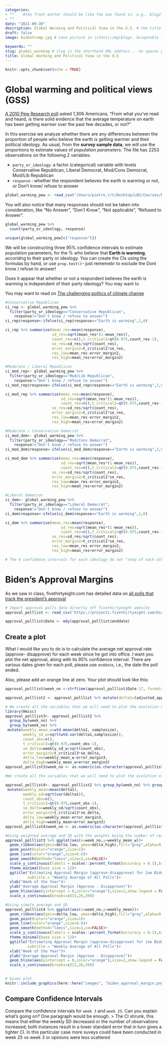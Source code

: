 ```yaml
---
categories:  
- ""    #the front matter should be like the one found in, e.g., blog2.md. It cannot be like the normal Rmd we used
- ""
date: "2021-09-30"
description: Global Warming and Political View in the U.S. # the title that will show up once someone gets to this page
draft: false
image: bidentrump.jpg # save picture in \static\img\blogs. Acceptable formats= jpg, jpeg, or png . Your iPhone pics wont work

keywords: ""
slug: global_warming # slug is the shorthand URL address... no spaces plz
title: Global Warming and Political View in the U.S
---
```


```r
knitr::opts_chunk$set(echo = TRUE)
```

# Global warming and political views (GSS)

[A 2010 Pew Research poll](https://www.pewresearch.org/2010/10/27/wide-partisan-divide-over-global-warming/) asked 1,306 Americans, "From what you've read and heard, is there solid evidence that the average temperature on earth has been getting warmer over the past few decades, or not?"


In this exercise we analyze whether there are any differences between the proportion of people who believe the earth is getting warmer and their political ideology. As usual, from the **survey sample data**, we will use the proportions to estimate values of *population parameters*. The file has 2253 observations on the following 2 variables:

- `party_or_ideology`: a factor (categorical) variable with levels Conservative Republican, Liberal Democrat, Mod/Cons Democrat, Mod/Lib Republican
- `response` : whether the respondent believes the earth is warming or not, or Don't know/ refuse to answer

```r
global_warming_pew <- read_csv("/Users/pietro_crt/Desktop/LBS/Courses/Data Analytics/ca09.mfa2022/data/global_warming_pew.csv")
```

You will also notice that many responses should not be taken into consideration, like "No Answer", "Don't Know", "Not applicable", "Refused to Answer".


```r
global_warming_pew %>% 
  count(party_or_ideology, response)

unique(global_warming_pew[c("response")])
```

We will be constructing three 95% confidence intervals to estimate population parameters, for the % who believe that **Earth is warming**, accoridng to their party or ideology. You can create the CIs using the formulas by hand, or use `prop.test()`-- just rememebr to exclude the Dont know / refuse to answer!

Does it appear that whether or not a respondent believes the earth is warming is independent of their party ideology? You may want to 

You may want to read on [The challenging politics of climate change](https://www.brookings.edu/research/the-challenging-politics-of-climate-change/)

```r


#Conservative Republican
ci_rep <- global_warming_pew %>% 
  filter(party_or_ideology=="Conservative Republican",
    response!="Don't know / refuse to answer")
ci_rep$response<-ifelse(ci_rep$response=="Earth is warming",1,0)

ci_rep %>% summarise(mean_res=mean(response),
                     sd_res=sqrt(mean_res*(1-mean_res)),
                     count_res=n(),t_critical2=qt(0.975,count_res-1),
                     se_res=sd_res/sqrt(count_res),
                     error_margin2=t_critical2*se_res,
                     res_low=mean_res-error_margin2,
                     res_high=mean_res+error_margin2)

#Moderate / Liberal Republican 
ci_mod_rep<- global_warming_pew %>% 
  filter(party_or_ideology=="Mod/Lib Republican",
    response!="Don't know / refuse to answer")
ci_mod_rep$response<-ifelse(ci_mod_rep$response=="Earth is warming",1,0)

ci_mod_rep %>% summarise(mean_res=mean(response),
                         sd_res=sqrt(mean_res*(1-mean_res)),
                         count_res=n(),t_critical2=qt(0.975,count_res-1),
                     se_res=sd_res/sqrt(count_res),
                     error_margin2=t_critical2*se_res,
                     res_low=mean_res-error_margin2,
                     res_high=mean_res+error_margin2)

#Moderate / Conservative Democrat  
ci_mod_dem<- global_warming_pew %>% 
  filter(party_or_ideology=="Mod/Cons Democrat",
    response!="Don't know / refuse to answer")
ci_mod_dem$response<-ifelse(ci_mod_dem$response=="Earth is warming",1,0)

ci_mod_dem %>% summarise(mean_res=mean(response),
                         sd_res=sqrt(mean_res*(1-mean_res)),
                         count_res=n(),t_critical2=qt(0.975,count_res-1),
                     se_res=sd_res/sqrt(count_res),
                     error_margin2=t_critical2*se_res,
                     res_low=mean_res-error_margin2,
                     res_high=mean_res+error_margin2)

#Liberal Democrat  
ci_dem<- global_warming_pew %>% 
  filter(party_or_ideology=="Liberal Democrat",
    response!="Don't know / refuse to answer")
ci_dem$response<-ifelse(ci_dem$response=="Earth is warming",1,0)

ci_dem %>% summarise(mean_res=mean(response),
                         sd_res=sqrt(mean_res*(1-mean_res)),
                         count_res=n(),t_critical2=qt(0.975,count_res-1),
                     se_res=sd_res/sqrt(count_res),
                     error_margin2=t_critical2*se_res,
                     res_low=mean_res-error_margin2,
                     res_high=mean_res+error_margin2)

# The 4 confidence intervals for each ideology do not "step of each other", hence we can say that with level of confidence 95% the belief that Earth is warming is dependent upon political ideology.

```

# Biden's Approval Margins

As we saw in class, fivethirtyeight.com has detailed data on [all polls that track the president's approval ](https://projects.fivethirtyeight.com/biden-approval-ratings)

```r
# Import approval polls data directly off fivethirtyeight website
approval_polllist <- read_csv('https://projects.fivethirtyeight.com/biden-approval-data/approval_polllist.csv') 

approval_polllist$Date <- mdy(approval_polllist$enddate) 
```

## Create a plot

What I would like you to do is to calculate the average net approval rate (approve- disapprove) for each week since he got into office. I want you plot the net approval, along with its 95% confidence interval. There are various dates given for each poll, please use `enddate`, i.e., the date the poll ended.

Also, please add an orange line at zero. Your plot should look like this:

```r
approval_polllist$week_no <-strftime(approval_polllist$Date-17, format="%V")

approval_polllist2 <- approval_polllist %>% mutate(delta1=(adjusted_approve-adjusted_disapprove)/100)

# We create all the variables that we will need to plot the evolution of the weighted mean approval margin of President Biden with the relative 95% C.I.. Weights are the number of respondents to each survey
library(Hmisc)
approval_polllist3<- approval_polllist2 %>% 
  group_by(week_no) %>%
  group_by(week_no) %>% 
 mutate(weekly_mean_w=wtd.mean(delta1, samplesize),
        weekly_sd_w=sqrt(wtd.var(delta1,samplesize)),
        count_obs=n(),
        t_critical3=qt(0.975,count_obs-1),
        se_delta=weekly_sd_w/sqrt(count_obs),
        error_margin3=t_critical3*se_delta,
        delta_low=weekly_mean_w-error_margin3,
        delta_high=weekly_mean_w+error_margin3) 
approval_polllist3$week_no <- as.numeric(as.character(approval_polllist3$week_no))

#We create all the variables that we will need to plot the evolution of the simple mean approval margin of President Biden with the relative 95% C.I.

approval_polllist4<- approval_polllist2 %>% group_by(week_no) %>% group_by(week_no) %>% 
 mutate(weekly_mean=mean(delta1),
        weekly_sd=sqrt(var(delta1)),
        count_obs=n(),
        t_critical3=qt(0.975,count_obs-1),
        se_delta=weekly_sd/sqrt(count_obs),
        error_margin3=t_critical3*se_delta,
        delta_low=weekly_mean-error_margin3,
        delta_high=weekly_mean+error_margin3) 
approval_polllist4$week_no <- as.numeric(as.character(approval_polllist4$week_no))

```

```r
#Using weighted average and SD with the weights being the number of respondents to each survey
approval_polllist3 %>% ggplot(aes(x=week_no,y=weekly_mean_w))+
  geom_ribbon(aes(ymin=delta_low, ymax=delta_high),fill="grey",alpha=0.4,colour="red",size=0.1)+
  geom_point(color="orange",size=1)+
  geom_line(color="orange",size=0.6)+
  geom_smooth(method="loess",size=1,se=FALSE)+
  scale_y_continuous(labels = scales::percent_format(accuracy = 0.1),breaks=seq(-0.075,0.17,by=0.025))+
  theme_minimal(base_size = 12)+
  ggtitle("Estimating Approval Margin (approve-disapprove) for Joe Biden",
          subtitle = "Weekly Average of All Polls")+
  xlab("Week of the Year")+
  ylab("Average Approval Margin (Approve - Disapprove)")+
  geom_hline(aes(yintercept = 0,color="orange"),size=2,show.legend = FALSE)+
  scale_x_continuous(breaks=c(13,26,39))

#Using simple average and SD
approval_polllist4 %>% ggplot(aes(x=week_no,y=weekly_mean))+
  geom_ribbon(aes(ymin=delta_low, ymax=delta_high),fill="grey",alpha=0.4,colour="red",size=0.1)+
  geom_point(color="orange",size=1)+
  geom_line(color="orange",size=0.6)+
  geom_smooth(method="loess",size=1,se=FALSE)+
  scale_y_continuous(labels = scales::percent_format(accuracy = 0.1),breaks=seq(-0.075,0.17,by=0.025))+
  theme_minimal(base_size = 12)+
  ggtitle("Estimating Approval Margin (approve-disapprove) for Joe Biden",
          subtitle = "Weekly Average of All Polls")+
  xlab("Week of the Year")+
  ylab("Average Approval Margin (Approve - Disapprove)")+
  geom_hline(aes(yintercept = 0,color="orange"),size=2,show.legend = FALSE)+
  scale_x_continuous(breaks=c(13,26,39))
  
```

```r
# Given plot
knitr::include_graphics(here::here("images", "biden_approval_margin.png"), error = FALSE)
```

## Compare Confidence Intervals

Compare the confidence intervals for `week 3` and `week 25`. Can you explain what's going on? One paragraph would be enough.
> The CI shrunk, this means that either the weekly SD decreased or the number of observations increased; both instances result in a lower standard error that in turn gives a tighter CI. In this particular case more suveys could have been conducted in week 25 vs week 3 or opinions were less scattered 

